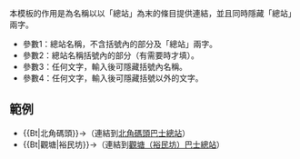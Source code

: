 本模板的作用是為名稱以以「總站」為末的條目提供連結，並且同時隱藏「總站」兩字。

*參數1：總站名稱，不含括號內的部分及「總站」兩字。
*參數2：總站名稱括號內的部分（有需要時才填）。
*參數3：任何文字，輸入後可隱藏括號內名稱。
*參數4：任何文字，輸入後可隱藏括號以外的文字。

==範例==
*<nowiki>{{Bt|北角碼頭}}</nowiki>→{{Bt|北角碼頭}}（連結到[[北角碼頭巴士總站]]）
*<nowiki>{{Bt|觀塘|裕民坊}}</nowiki>→{{Bt|觀塘|裕民坊}}（連結到[[觀塘（裕民坊）巴士總站]]）